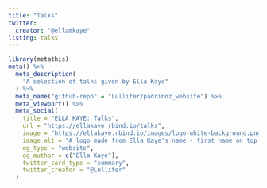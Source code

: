 ```yaml
---
title: "Talks"
twitter:
  creator: "@ellamkaye"
listing: talks
---
```


```r
library(metathis)
meta() %>%
  meta_description(
    "A selection of talks given by Ella Kaye"
  ) %>%
  meta_name("github-repo" = "Lulliter/padrinoz_website") %>%
  meta_viewport() %>%
  meta_social(
    title = "ELLA KAYE: Talks",
    url = "https://ellakaye.rbind.io/talks",
    image = "https://ellakaye.rbind.io/images/logo-white-background.png",
    image_alt = "A logo made from Ella Kaye's name - first name on top of last name in black capital letters, separated by a horizontal bright pink line",
    og_type = "website",
    og_author = c("Ella Kaye"),
    twitter_card_type = "summary",
    twitter_creator = "@Lulliter"
  )
```

